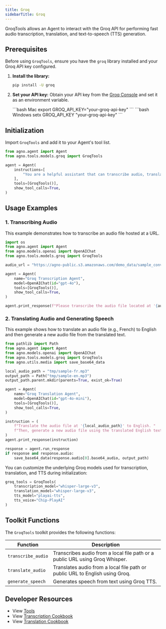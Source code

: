 ```yaml
---
title: Groq
sidebarTitle: Groq
---
```


GroqTools allows an Agent to interact with the Groq API for performing fast audio transcription, translation, and text-to-speech (TTS) generation.

## Prerequisites

Before using `GroqTools`, ensure you have the `groq` library installed and your Groq API key configured.

1.  **Install the library:**
    ```bash
    pip install -U groq
    ```

2.  **Set your API key:** Obtain your API key from the [Groq Console](https://console.groq.com/keys) and set it as an environment variable.

    <CodeGroup>
    ```bash Mac
    export GROQ_API_KEY="your-groq-api-key"
    ```
    ```bash Windows
    setx GROQ_API_KEY "your-groq-api-key"
    ```
    </CodeGroup>

## Initialization

Import `GroqTools` and add it to your Agent's tool list.

```python
from agno.agent import Agent
from agno.tools.models.groq import GroqTools

agent = Agent(
    instructions=[
        "You are a helpful assistant that can transcribe audio, translate text and generate speech."
    ],
    tools=[GroqTools()],
    show_tool_calls=True,
)
```



## Usage Examples

### 1. Transcribing Audio

This example demonstrates how to transcribe an audio file hosted at a URL.

```python transcription_agent.py
import os
from agno.agent import Agent
from agno.models.openai import OpenAIChat
from agno.tools.models.groq import GroqTools

audio_url = "https://agno-public.s3.amazonaws.com/demo_data/sample_conversation.wav"

agent = Agent(
    name="Groq Transcription Agent",
    model=OpenAIChat(id="gpt-4o"),
    tools=[GroqTools()],
    show_tool_calls=True,
)

agent.print_response(f"Please transcribe the audio file located at '{audio_url}'")
```

### 2. Translating Audio and Generating Speech

This example shows how to translate an audio file (e.g., French) to English and then generate a new audio file from the translated text.

```python translation_agent.py
from pathlib import Path
from agno.agent import Agent
from agno.models.openai import OpenAIChat
from agno.tools.models.groq import GroqTools
from agno.utils.media import save_base64_data

local_audio_path = "tmp/sample-fr.mp3"
output_path = Path("tmp/sample-en.mp3")
output_path.parent.mkdir(parents=True, exist_ok=True)

agent = Agent(
    name="Groq Translation Agent",
    model=OpenAIChat(id="gpt-4o-mini"),
    tools=[GroqTools()],
    show_tool_calls=True,
)

instruction = (
    f"Translate the audio file at '{local_audio_path}' to English. "
    f"Then, generate a new audio file using the translated English text."
)
agent.print_response(instruction)

response = agent.run_response
if response and response.audio:
    save_base64_data(response.audio[0].base64_audio, output_path)
```
You can customize the underlying Groq models used for transcription, translation, and TTS during initialization:

```python
groq_tools = GroqTools(
    transcription_model="whisper-large-v3",
    translation_model="whisper-large-v3",
    tts_model="playai-tts",
    tts_voice="Chip-PlayAI"
)
```

## Toolkit Functions

The `GroqTools` toolkit provides the following functions:

| Function           | Description                                                                   |
| ------------------ | ----------------------------------------------------------------------------- |
| `transcribe_audio` | Transcribes audio from a local file path or a public URL using Groq Whisper.  |
| `translate_audio`  | Translates audio from a local file path or public URL to English using Groq. |
| `generate_speech`  | Generates speech from text using Groq TTS. |

## Developer Resources

- View [Tools](https://github.com/agno-agi/agno/blob/main/libs/agno/agno/tools/models/groq.py)
- View [Transcription Cookbook](https://github.com/agno-agi/agno/blob/main/cookbook/models/groq/transcription_agent.py)
- View [Translation Cookbook](https://github.com/agno-agi/agno/blob/main/cookbook/models/groq/translation_agent.py)

